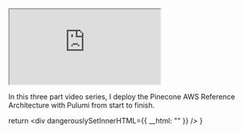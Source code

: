 

<iframe 
  className="youtube-video"
  src="https://www.youtube.com/embed/X17MJe9OU7k"
  title="YouTube video player" 
  allow="fullscreen;">
</iframe>

In this three part video series, I deploy the Pinecone AWS Reference Architecture with Pulumi from start to finish.


  return <div dangerouslySetInnerHTML={{ __html: "" }} />
}
